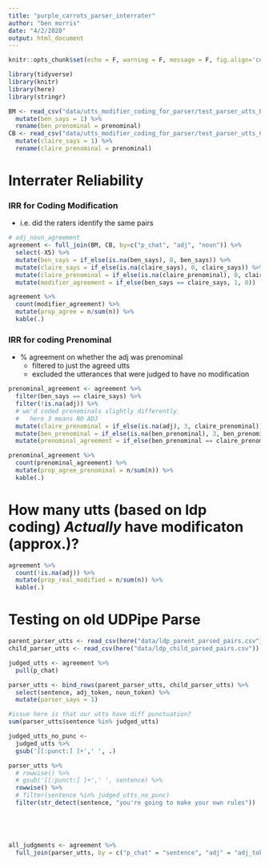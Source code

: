```yaml
---
title: "purple_carrots_parser_interrater"
author: "ben morris"
date: "4/2/2020"
output: html_document
---
```


```r
knitr::opts_chunk$set(echo = F, warning = F, message = F, fig.align='center')

library(tidyverse)
library(knitr)
library(here)
library(stringr)
```


```r
BM <- read_csv("data/utts_modifier_coding_for_parser/test_parser_utts_BM.csv") %>%
  mutate(ben_says = 1) %>%
  rename(ben_prenominal = prenominal)
CB <- read_csv("data/utts_modifier_coding_for_parser/test_parser_utts_CB.csv") %>%
  mutate(claire_says = 1) %>%
  rename(claire_prenominal = prenominal)
```

# Interrater Reliability

### IRR for Coding Modification

- i.e. did the raters identify the same pairs

```r
# adj_noun_agreement
agreement <- full_join(BM, CB, by=c("p_chat", "adj", "noun")) %>%
  select(-X5) %>%
  mutate(ben_says = if_else(is.na(ben_says), 0, ben_says)) %>%
  mutate(claire_says = if_else(is.na(claire_says), 0, claire_says)) %>%
  mutate(claire_prenominal = if_else(is.na(claire_prenominal), 0, claire_prenominal)) %>%
  mutate(modifier_agreement = if_else(ben_says == claire_says, 1, 0)) 

agreement %>%
  count(modifier_agreement) %>%
  mutate(prop_agree = n/sum(n)) %>%
  kable(.)
```


### IRR for coding Prenominal

- % agreement on whether the adj was prenominal
  - filtered to just the agreed utts
  - excluded the utterances that were judged to have no modification

```r
prenominal_agreement <- agreement %>%
  filter(ben_says == claire_says) %>%
  filter(!is.na(adj)) %>%
  # we'd coded prenominals slightly differently
  #   here 3 means NO ADJ
  mutate(claire_prenominal = if_else(is.na(adj), 3, claire_prenominal)) %>%
  mutate(ben_prenominal = if_else(is.na(ben_prenominal), 3, ben_prenominal)) %>%
  mutate(prenominal_agreement = if_else(ben_prenominal == claire_prenominal, 1, 0))

prenominal_agreement %>% 
  count(prenominal_agreement) %>%
  mutate(prop_agree_prenominal = n/sum(n)) %>%
  kable(.)
```


# How many utts (based on ldp coding) *Actually* have modificaton (approx.)?
```r
agreement %>%
  count(!is.na(adj)) %>%
  mutate(prop_real_modified = n/sum(n)) %>%
  kable(.)
```




# Testing on old UDPipe Parse
```r
parent_parser_utts <- read_csv(here("data/ldp_parent_parsed_pairs.csv"))
child_parser_utts <- read_csv(here("data/ldp_child_parsed_pairs.csv"))

judged_utts <- agreement %>%
  pull(p_chat)

parser_utts <- bind_rows(parent_parser_utts, child_parser_utts) %>%
  select(sentence, adj_token, noun_token) %>%
  mutate(parser_says = 1)  

#issue here is that our utts have diff punctuation?
sum(parser_utts$sentence %in% judged_utts)

judged_utts_no_punc <- 
  judged_utts %>%
  gsub('[[:punct:] ]+',' ', .)

parser_utts %>%
  # rowwise() %>%
  # gsub('[[:punct:] ]+',' ', sentence) %>%
  rowwise() %>%
  # filter(sentence %in% judged_utts_no_punc)
  filter(str_detect(sentence, "you're going to make your own rules"))





all_judgments <- agreement %>%
  full_join(parser_utts, by = c("p_chat" = "sentence", "adj" = "adj_token", "noun" = "noun_token"))
```



